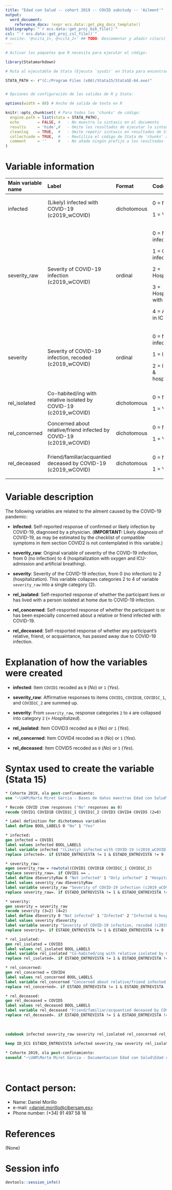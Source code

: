 ```yaml
---
title: "Edad con Salud -- cohort 2019 -- COVID substudy -- 'Ailment'"
output:
  word_document:
    reference_docx: !expr ecs.data::get_pkg_docx_template()
bibliography: "`r ecs.data::get_proj_bib_file()`"
csl: "`r ecs.data::get_proj_csl_file()`"
# nocite: '@<cita_1>, @<cita_2>' ## TODO: Descomentar y añadir cita(s) o borrar campo
---
```


```r
# Activar los paquetes que R necesita para ejecutar el código:

library(Statamarkdown)

# Ruta al ejecutable de Stata (Ejecuta `sysdir` en Stata para encontrar la ruta)

STATA_PATH <- r"(C:/Program Files (x86)/Stata15/StataSE-64.exe)"


# Opciones de configuración de las salidas de R y Stata:

options(width = 88) # Ancho de salida de texto en R

knitr::opts_chunk$set( # Para todos los 'chunks' de código:
  engine.path = list(stata = STATA_PATH),
  echo        = FALSE, #   - No muestra la sintaxis en el documento
  results     = 'hide',#   - Omite los resultados de ejecutar la sintaxis
  cleanlog    = TRUE,  #   - Omite repetir sintaxis en resultados de Stata
  collectcode = TRUE,  #   - Reutiliza el código de Stata de 'chunks' anteriores
  comment     = ''     #   - No añade ningún prefijo a los resultados
)
```

# Variable information

+--------------------+-------------------------------------+-------------+-----------------------------+
| Main variable name | Label                               | Format      | Code                        |
+:===================+:====================================+:============+:============================+
| infected           | (Likely) infected with              | dichotomous | 0 = No;                     |
|                    | COVID-19 (c2019_wCOVID)             |             |                             |
|                    |                                     |             | 1 = Yes                     |
+--------------------+-------------------------------------+-------------+-----------------------------+
| severity_raw       | Severity of COVID-19                | ordinal     | 0 = Not infected;           |
|                    | infection (c2019_wCOVID)            |             |                             |
|                    |                                     |             | 1 = Only infected;          |
|                    |                                     |             |                             |
|                    |                                     |             | 2 = Hospitalized;           |
|                    |                                     |             |                             |
|                    |                                     |             | 3 = Hospitalized with O2;   |
|                    |                                     |             |                             |
|                    |                                     |             | 4 = Admitted in ICU         |
+--------------------+-------------------------------------+-------------+-----------------------------+
| severity           | Severity of COVID-19 infection,     | ordinal     | 0 = Not infected;           |
|                    | recoded (c2019_wCOVID)              |             |                             |
|                    |                                     |             | 1 = Infected;               |
|                    |                                     |             |                             |
|                    |                                     |             | 2 = Infected & hospitalized |
+--------------------+-------------------------------------+-------------+-----------------------------+
| rel_isolated       | Co-habited/ing with relative        | dichotomous | 0 = No;                     |
|                    | isolated by COVID-19 (c2019_wCOVID) |             |                             |
|                    |                                     |             | 1 = Yes                     |
+--------------------+-------------------------------------+-------------+-----------------------------+
| rel_concerned      | Concerned about relative/friend     | dichotomous | 0 = No;                     |
|                    | infected by COVID-19 (c2019_wCOVID) |             |                             |
|                    |                                     |             | 1 = Yes                     |
+--------------------+-------------------------------------+-------------+-----------------------------+
| rel_deceased       | Friend/familiar/acquantied deceased | dichotomous | 0 = No;                     |
|                    | by COVID-19 (c2019_wCOVID)          |             |                             |
|                    |                                     |             | 1 = Yes                     |
+--------------------+-------------------------------------+-------------+-----------------------------+

# Variable description

The following variables are related to the ailment caused by
the COVID-19 pandemic:

* **infected**: Self-reported response of confirmed or likely infection by
  COVID-19, diagnosed by a physician. (**IMPORTANT:** Likely diagnosis of
  COVID-19, as may be estimated by the checklist of compatible symptoms in
  item section COVID2 is not contemplated in this variable.)

* **severity_raw**: Original variable of severity of the COVID-19 infection,
  from 0 (no infection) to 4 (hospitalization with oxygen and ICU-admission
  and artificial breathing).

* **severity**: Severity of the COVID-19 infection, from 0 (no infection)
  to 2 (hospitalization). This variable collapses categories 2 to 4 of variable
  `severity_raw` into a single category (2).

* **rel_isolated**: Self-resported response of whether the participant lives or
  has lived with a person isolated at home due to COVID-19 infection.

* **rel_concerned**: Self-resported response of whether the participant is or
  has been especially concerned about a relative or friend infected with
  COVID-19.

* **rel_deceased**: Self-resported response of whether any participant’s
  relative, friend, or acquaintance, has passed away due to COVID-19 infection.

# Explanation of how the variables were created

* **infected**: Item `COVID1` recoded as `0` (*No*) or `1` (*Yes*).

* **severity_raw**: Affirmative responses to items `COVID1`, `COVID1B`,
  `COVID1C_1`, and `COVID1C_2` are summed up.

* **severity**: From `severity_raw`, response categories `2` to `4` are
  collapsed into category `2` (= *Hospitalized*).

* **rel_isolated**: Item COVID3 recoded as `0` (*No*) or `1` (*Yes*).

* **rel_concerned**: Item COVID4 recoded as `0` (*No*) or `1` (*Yes*).

* **rel_deceased**: Item COVID5 recoded as `0` (*No*) or `1` (*Yes*).

# Syntax used to create the variable (Stata 15)

```stata
* Cohorte 2019, ola post-confinamiento:
use "~\UAM\Marta Miret Garcia - Bases de datos maestras Edad con Salud\Subestudio_COVID\Edad_con_salud_Fichero_Completo.dta"
```

```stata
* Recode COVID item responses ("No" responses as 0)
recode COVID1 COVID1B COVID1C_1 COVID1C_2 COVID3 COVID4 COVID5 (2=0)

* Label definition for dichotomous variables
label define BOOL_LABELS 0 "No" 1 "Yes"

* infected:
gen infected = COVID1
label values infected BOOL_LABELS
label variable infected "(Likely) infected with COVID-19 (c2019_wCOVID)"
replace infected=. if ESTADO_ENTREVISTA != 1 & ESTADO_ENTREVISTA != 9

* severity_raw:
egen severity_raw = rowtotal(COVID1 COVID1B COVID1C_1 COVID1C_2)
replace severity_raw=. if COVID1 == .
label define dSeverityRaw 0 "Not infected" 1 "Only infected" 2 "Hospitalized" 3 "Hospitalized with O2" 4 "Admitted in ICU"
label values severity_raw dSeverityRaw
label variable severity_raw "Severity of COVID-19 infection (c2019_wCOVID)"
replace severity_raw=. if ESTADO_ENTREVISTA != 1 & ESTADO_ENTREVISTA != 9

* severity:
gen severity = severity_raw
recode severity (3=2) (4=2)
label define dSeverity 0 "Not infected" 1 "Infected" 2 "Infected & hospitalized"
label values severity dSeverity
label variable severity "Severity of COVID-19 infection, recoded (c2019_wCOVID)"
replace severity=. if ESTADO_ENTREVISTA != 1 & ESTADO_ENTREVISTA != 9

* rel_isolated:
gen rel_isolated = COVID3
label values rel_isolated BOOL_LABELS
label variable rel_isolated "Co-habited/ing with relative isolated by COVID-19 (c2019_wCOVID)"
replace rel_isolated=. if ESTADO_ENTREVISTA != 1 & ESTADO_ENTREVISTA != 9

* rel_concerned:
gen rel_concerned = COVID4
label values rel_concerned BOOL_LABELS
label variable rel_concerned "Concerned about relative/friend infected by COVID-19 (c2019_wCOVID)"
replace rel_concerned=. if ESTADO_ENTREVISTA != 1 & ESTADO_ENTREVISTA != 9

* rel_deceased:
gen rel_deceased = COVID5
label values rel_deceased BOOL_LABELS
label variable rel_deceased "Friend/familiar/acquantied deceased by COVID-19 (c2019_wCOVID)"
replace rel_deceased=. if ESTADO_ENTREVISTA != 1 & ESTADO_ENTREVISTA != 9
```

<br> <!--# Salto de línea (i.e. párrafo vacío); añadir donde se necesite -->

```stata
codebook infected severity_raw severity rel_isolated rel_concerned rel_deceased
```

```stata
keep ID_ECS ESTADO_ENTREVISTA infected severity_raw severity rel_isolated rel_concerned rel_deceased

* Cohorte 2019, ola post-confinamiento:
saveold "~\UAM\Marta Miret Garcia - Documentacion Edad con Salud\Edad con salud - Subestudio COVID\Outcomes\Outcome datasets\Outcome_ailment.dta", replace version(13)
```

<br>

# Contact person:

-   Name: Daniel Morillo
-   e-mail: [\<daniel.morillo\@cibersam.es\>](mailto:daniel.morillo@cibersam.es){.email}
-   Phone number: (+34) 91 497 58 16

# References

(None)

\newpage

# Session info

```r
devtools::session_info()
```
